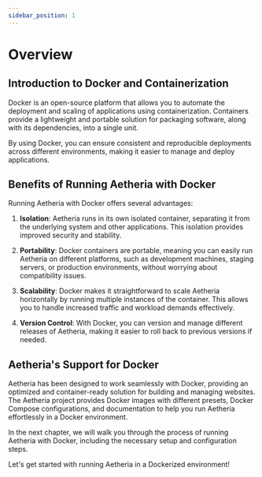 ```yaml
---
sidebar_position: 1
---
```


# Overview

## Introduction to Docker and Containerization

Docker is an open-source platform that allows you to automate the deployment and scaling of applications using
containerization.
Containers provide a lightweight and portable solution for packaging software, along with its dependencies, into a
single unit.

By using Docker, you can ensure consistent and reproducible deployments across different environments, making it easier
to manage and deploy applications.

## Benefits of Running Aetheria with Docker

Running Aetheria with Docker offers several advantages:

1. **Isolation**: Aetheria runs in its own isolated container, separating it from the underlying system and other
   applications. This isolation provides improved security and stability.

2. **Portability**: Docker containers are portable, meaning you can easily run Aetheria on different platforms, such as
   development machines, staging servers, or production environments, without worrying about compatibility issues.

3. **Scalability**: Docker makes it straightforward to scale Aetheria horizontally by running multiple instances of the
   container. This allows you to handle increased traffic and workload demands effectively.

4. **Version Control**: With Docker, you can version and manage different releases of Aetheria, making it easier to roll
   back to previous versions if needed.

## Aetheria's Support for Docker

Aetheria has been designed to work seamlessly with Docker, providing an optimized and container-ready solution for
building and managing websites. 
The Aetheria project provides Docker images with different presets, Docker Compose configurations, and
documentation to help you run Aetheria effortlessly in a Docker environment.

In the next chapter, we will walk you through the process of running Aetheria with Docker, including the necessary setup
and configuration steps.

Let's get started with running Aetheria in a Dockerized environment!

